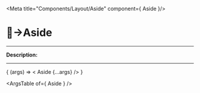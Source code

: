 
<Meta title="Components/Layout/Aside" component={ Aside }/>

# 🔘→Aside
_________

__Description:__

<!-- digite aqui a descrição -->
_________

<Canvas>
  <Story
    name="Aside"
  >
    { (args) => < Aside  {...args} /> }
  </Story>
</Canvas>

<ArgsTable of={ Aside } />
